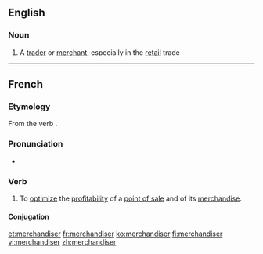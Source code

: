 ==English==

===Noun===
{{en-noun}}

# A [[trader]] or [[merchant]], especially in the [[retail]] trade

----
==French==

===Etymology===
From the {{etyl|en|fr}} verb {{term|merchandise}}.

===Pronunciation===
* {{IPA|/mɛʁ.ʃɑ̃.di.ze/|lang=fr}}

===Verb===
{{fr-verb}}

# To [[optimize]] the [[profitability]] of a [[point of sale]] and of its [[merchandise]].

====Conjugation====
{{fr-conj-er|merchandis|avoir}}

[[et:merchandiser]]
[[fr:merchandiser]]
[[ko:merchandiser]]
[[fi:merchandiser]]
[[vi:merchandiser]]
[[zh:merchandiser]]